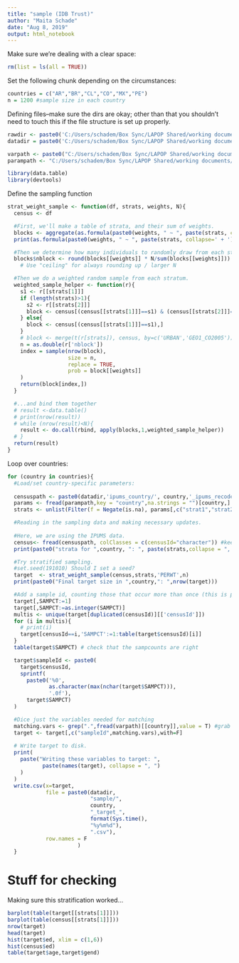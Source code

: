 ```yaml
---
title: "sample (IDB Trust)"
author: "Maita Schade"
date: "Aug 8, 2019"
output: html_notebook
---
```


Make sure we're dealing with a clear space:
```r
rm(list = ls(all = TRUE))
```
  
Set the following chunk depending on the circumstances:
```r
countries = c("AR","BR","CL","CO","MX","PE")
n = 1200 #sample size in each country
```

Defining files--make sure the dirs are okay; other than that you shouldn't need to touch this if the file structure is set up properly.
```r
rawdir <- paste0('C:/Users/schadem/Box Sync/LAPOP Shared/working documents/maita/Coordination/IDB Online Trust/raw/')
datadir = paste0('C:/Users/schadem/Box Sync/LAPOP Shared/working documents/maita/Coordination/IDB Online Trust/prep/out/')

varpath <- paste0("C:/Users/schadem/Box Sync/LAPOP Shared/working documents/maita/Coordination/IDB Online Trust/doc/matching/matching_vars.csv")
parampath <- "C:/Users/schadem/Box Sync/LAPOP Shared/working documents/maita/Coordination/IDB Online Trust/prep/src/country_parameters.csv" # set specific parameters in this file
```

```r
library(data.table)
library(devtools)
```

Define the sampling function
```r
strat_weight_sample <- function(df, strats, weights, N){
  census <- df

  #First, we'll make a table of strata, and their sum of weights.
  blocks <- aggregate(as.formula(paste0(weights, " ~ ", paste(strats, collapse=' + '))), data=census, sum)
  print(as.formula(paste0(weights, " ~ ", paste(strats, collapse=' + '))))

  #Then we determine how many individuals to randomly draw from each stratum.
  blocks$nblock <- round(blocks[[weights]] * N/sum(blocks[[weights]]))
    # Use "ceiling" for always rounding up / larger N

  #Then we do a weighted random sample from each stratum.
  weighted_sample_helper <- function(r){
    s1 <- r[[strats[1]]]
    if (length(strats)>1){
      s2 <- r[[strats[2]]]
      block <- census[(census[[strats[1]]]==s1) & (census[[strats[2]]]==s2),]
    } else{
      block <- census[(census[[strats[1]]]==s1),]
    }
    # block <- merge(t(r[strats]), census, by=c('URBAN','GEO1_CO2005'))
    n = as.double(r['nblock'])
    index = sample(nrow(block),
                   size = n,
                   replace = TRUE,
                   prob = block[[weights]]
    )
    return(block[index,])
  }

  #...and bind them together
  # result <-data.table()
  # print(nrow(result))
  # while (nrow(result)<N){
    result <- do.call(rbind, apply(blocks,1,weighted_sample_helper))
  # }
  return(result)
}

```

Loop over countries:
```r
for (country in countries){
  #Load/set country-specific parameters:
  
  censuspath <- paste0(datadir,'ipums_country/', country,'_ipums_recoded.csv')
  params <- fread(parampath,key = "country",na.strings = "")[country,]
  strats <- unlist(Filter(f = Negate(is.na), params[,c("strat1","strat2")]))

  #Reading in the sampling data and making necessary updates.
  
  #Here, we are using the IPUMS data.
  census<- fread(censuspath, colClasses = c(censusId="character")) #keep it simple, and keep leading 0s
  print(paste0("strata for ",country, ": ", paste(strats,collapse = ", ")))

  #Try stratified sampling.
  #set.seed(191010) Should I set a seed?
  target  <- strat_weight_sample(census,strats,'PERWT',n)
  print(paste0("Final target size in ",country,": ",nrow(target)))

  #Add a sample id, counting those that occur more than once (this is possible since we're sampling with replacement, but shouldn't occur too often):
  target[,SAMPCT:=1]
  target[,SAMPCT:=as.integer(SAMPCT)]
  multis <- unique(target[duplicated(censusId)][['censusId']])
  for (i in multis){
    # print(i)
    target[censusId==i,'SAMPCT':=1:table(target$censusId)[i]]
  }
  table(target$SAMPCT) # check that the sampcounts are right

  target$sampleId <- paste0(
    target$censusId,
    sprintf(
      paste0('%0',
             as.character(max(nchar(target$SAMPCT))),
             '.0f'),
      target$SAMPCT)
  )

  #Dice just the variables needed for matching
  matching.vars <- grep(".",fread(varpath)[[country]],value = T) #grab variables that are not the empty string
  target <- target[,c("sampleId",matching.vars),with=F]
  
  # Write target to disk.
  print(
    paste("Writing these variables to target: ",
           paste(names(target), collapse = ", ")
    )
  )
  write.csv(x=target,
            file = paste0(datadir,
                          "sample/",
                          country,
                          "_target_",
                          format(Sys.time(),
                          "%y%m%d"),
                          ".csv"),
            row.names = F
                      )
  }

```

# Stuff for checking

Making sure this stratification worked...
```r
barplot(table(target[[strats[1]]]))
barplot(table(census[[strats[1]]]))
nrow(target)
head(target)
hist(target$ed, xlim = c(1,6))
hist(census$ed)
table(target$age,target$gend)
```

